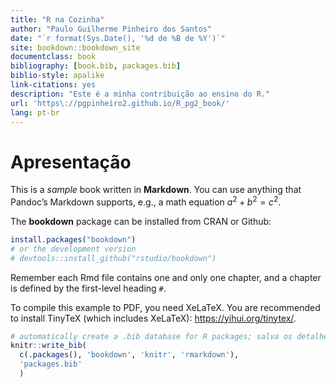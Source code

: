 ```yaml
--- 
title: "R na Cozinha"
author: "Paulo Guilherme Pinheiro dos Santos"
date: "`r format(Sys.Date(), '%d de %B de %Y')`"
site: bookdown::bookdown_site
documentclass: book
bibliography: [book.bib, packages.bib]
biblio-style: apalike
link-citations: yes
description: "Este é a minha contribuição ao ensino do R."
url: 'https\://pgpinheiro2.github.io/R_pg2_book/'
lang: pt-br
---
```


# Apresentação

This is a _sample_ book written in **Markdown**. You can use anything that Pandoc's Markdown supports, e.g., a math equation $a^2 + b^2 = c^2$.

The **bookdown** package can be installed from CRAN or Github:

```r
install.packages("bookdown")
# or the development version
# devtools::install_github("rstudio/bookdown")
```

Remember each Rmd file contains one and only one chapter, and a chapter is defined by the first-level heading `#`.

To compile this example to PDF, you need XeLaTeX. You are recommended to install TinyTeX (which includes XeLaTeX): <https://yihui.org/tinytex/>.

```r
# automatically create a .bib database for R packages; salva os detalhes no arquivo "packages.bib"
knitr::write_bib(
  c(.packages(), 'bookdown', 'knitr', 'rmarkdown'),
  'packages.bib'
  )
```
